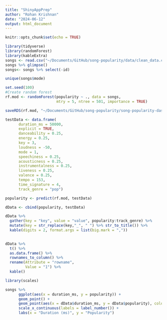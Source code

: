 ```yaml
---
title: "ShinyAppPrep"
author: "Rohan Krishnan"
date: "2024-06-12"
output: html_document
---
```


```r
knitr::opts_chunk$set(echo = TRUE)
```

```r
library(tidyverse)
library(randomForest)
library(kableExtra)
songs <- read.csv("~/Documents/GitHub/song-popularity/data/clean_data.csv")
songs %>% glimpse()
songs<- songs %>% select(-id)

unique(songs$mode)
```

```r
set.seed(100)
#Create random forest
rf.mod <- randomForest(popularity ~ ., data = songs,
                       mtry = 5, ntree = 501, importance = TRUE)

saveRDS(rf.mod, "~/Documents/GitHub/song-popularity/song-popularity-dashboard/randomforest.RDS")

```


```r
testData <- data.frame(
      duration_ms = 50000,
      explicit = TRUE,
      danceability = 0.25,
      energy = 0.25,
      key = 3,
      loudness = -50,
      mode = 1,
      speechiness = 0.25,
      acousticness = 0.25,
      instrumentalness = 0.25,
      liveness = 0.25,
      valence = 0.25,
      tempo = 153,
      time_signature = 4,
      track_genre = "pop")

popularity <- predict(rf.mod, testData)

dData <- cbind(popularity, testData)

dData %>%
  gather(key = "key", value = "value", popularity:track_genre) %>%
  mutate(key = str_replace(key,"_", " ") %>% str_to_title()) %>%
  kable(digits = 2, format.args = list(big.mark = ",")) 
  

dData %>%
  t() %>%
  as.data.frame() %>%
  rownames_to_column() %>%
  rename(Attribute = "rowname",
         Value = "1") %>%
  kable() 
```

```r
library(scales)

songs %>%
      ggplot(aes(x = duration_ms, y = popularity)) + 
      geom_point() + 
      geom_point(aes(x = dData$duration_ms, y = dData$popularity), color = "red") + 
      scale_x_continuous(labels = label_number()) + 
      labs(x = "Duration (ms)", y = "Popularity") 
```

